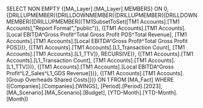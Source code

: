 SELECT NON EMPTY {[MA_Layer].[MA_Layer].MEMBERS} ON 0, {DRILLUPMEMBER({DRILLDOWNMEMBER({DRILLUPMEMBER({DRILLDOWNMEMBER({DRILLUPMEMBER({TM1SubsetToSet([TM1 Accounts].[TM1 Accounts],"Report Format","public")}, {[TM1 Accounts].[TM1 Accounts].[Local EBITDA^Gross Profit^Total Gross Profit POS^Total Revenue], [TM1 Accounts].[TM1 Accounts].[Local EBITDA^Gross Profit^Total Gross Profit POS]})}, {[TM1 Accounts].[TM1 Accounts].[L1_Transaction Count], [TM1 Accounts].[TM1 Accounts].[L1_TTV]}, RECURSIVE)}, {[TM1 Accounts].[TM1 Accounts].[L1_Transaction Count], [TM1 Accounts].[TM1 Accounts].[L1_TTV]})}, {[TM1 Accounts].[TM1 Accounts].[Local EBITDA^Gross Profit^L2_Sales^L1_GDS Revenue]})}, {[TM1 Accounts].[TM1 Accounts].[Group Overheads Shared Costs]})} ON 1 FROM [MA_Fact] WHERE ([Companies].[Companies].[WINGS], [Period].[Period].[2023], [MA_Scenario].[MA_Scenario].[Budget], [YTD-Month].[YTD-Month].[Month])